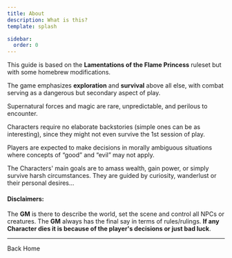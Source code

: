 ```yaml
---
title: About
description: What is this?
template: splash

sidebar:
  order: 0
---
```



This guide is based on the **Lamentations of the Flame Princess** ruleset but with some homebrew modifications.

The game emphasizes **exploration** and **survival** above all else, with combat serving as a dangerous but secondary aspect of play.

Supernatural forces and magic are rare, unpredictable, and perilous to encounter.

Characters require no elaborate backstories (simple ones can be as interesting), since they might not even survive the 1st session of play.

Players are expected to make decisions in morally ambiguous situations where concepts of “good” and “evil” may not apply.

The Characters' main goals are to amass wealth, gain power, or simply survive harsh circumstances. They are guided by curiosity, wanderlust or their personal desires...

#### Disclaimers:

The **GM** is there to describe the world, set the scene and control all NPCs or creatures. The **GM** always has the final say in terms of rules/rulings. **If any Character dies it is because of the
player's decisions or just bad luck**.

---

<LinkButton href="/" variant="secondary" icon="left-arrow" iconPlacement="start">
  Back Home
</LinkButton>
